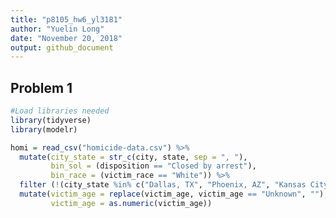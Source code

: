 ```yaml
---
title: "p8105_hw6_yl3181"
author: "Yuelin Long"
date: "November 20, 2018"
output: github_document
---
```



## Problem 1

```r
#Load libraries needed
library(tidyverse)
library(modelr)
```



```r
homi = read_csv("homicide-data.csv") %>% 
  mutate(city_state = str_c(city, state, sep = ", "), 
         bin_sol = (disposition == "Closed by arrest"),
         bin_race = (victim_race == "White")) %>% 
  filter (!(city_state %in% c("Dallas, TX", "Phoenix, AZ", "Kansas City, MO", "Tulsa, AL"))) %>% 
  mutate(victim_age = replace(victim_age, victim_age == "Unknown", ""),
         victim_age = as.numeric(victim_age))

```

